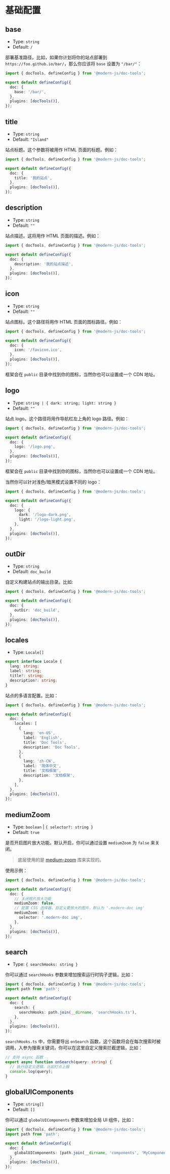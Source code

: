 # 基础配置

## base

- Type: `string`
- Default: `/`

部署基准路径。比如，如果你计划将你的站点部署到 `https://foo.github.io/bar/`，那么你应该将 `base` 设置为 `"/bar/"`：

```ts title="modern.config.ts"
import { docTools, defineConfig } from '@modern-js/doc-tools';

export default defineConfig({
  doc: {
    base: '/bar/',
  },
  plugins: [docTools()],
});
```

## title

- Type: `string`
- Default: `"Island"`

站点标题。这个参数将被用作 HTML 页面的标题。例如：

```ts title="modern.config.ts"
import { docTools, defineConfig } from '@modern-js/doc-tools';

export default defineConfig({
  doc: {
    title: '我的站点',
  },
  plugins: [docTools()],
});
```

## description

- Type: `string`
- Default: `""`

站点描述。这将用作 HTML 页面的描述。例如：

```ts title="modern.config.ts"
import { docTools, defineConfig } from '@modern-js/doc-tools';

export default defineConfig({
  doc: {
    description: '我的站点描述',
  },
  plugins: [docTools()],
});
```

## icon

- Type: `string`
- Default: `""`

站点图标。这个路径将用作 HTML 页面的图标路径。例如：

```ts title="modern.config.ts"
import { docTools, defineConfig } from '@modern-js/doc-tools';

export default defineConfig({
  doc: {
    icon: '/favicon.ico',
  },
  plugins: [docTools()],
});
```

框架会在 `public` 目录中找到你的图标，当然你也可以设置成一个 CDN 地址。

## logo

- Type: `string | { dark: string; light: string }`
- Default: `""`

站点 logo。这个路径将用作导航栏左上角的 logo 路径。例如：

```ts title="modern.config.ts"
import { docTools, defineConfig } from '@modern-js/doc-tools';

export default defineConfig({
  doc: {
    logo: '/logo.png',
  },
  plugins: [docTools()],
});
```

框架会在 `public` 目录中找到你的图标，当然你也可以设置成一个 CDN 地址。

当然你可以针对浅色/暗黑模式设置不同的 logo：

```ts title="modern.config.ts"
import { docTools, defineConfig } from '@modern-js/doc-tools';

export default defineConfig({
  doc: {
    logo: {
      dark: '/logo-dark.png',
      light: '/logo-light.png',
    },
  },
  plugins: [docTools()],
});
```

## outDir

- Type: `string`
- Default: `doc_build`

自定义构建站点的输出目录。比如:

```ts title="modern.config.ts"
import { docTools, defineConfig } from '@modern-js/doc-tools';

export default defineConfig({
  doc: {
    outDir: 'doc_build',
  },
  plugins: [docTools()],
});
```

## locales

- Type: `Locale[]`

```ts
export interface Locale {
  lang: string;
  label: string;
  title?: string;
  description?: string;
}
```

站点的多语言配置。比如：

```ts title="modern.config.ts"
import { docTools, defineConfig } from '@modern-js/doc-tools';

export default defineConfig({
  doc: {
    locales: [
      {
        lang: 'en-US',
        label: 'English',
        title: 'Doc Tools',
        description: 'Doc Tools',
      },
      {
        lang: 'zh-CN',
        label: '简体中文',
        title: '文档框架',
        description: '文档框架',
      },
    ],
  },
  plugins: [docTools()],
});
```

## mediumZoom

- Type: `boolean` | `{ selector?: string }`
- Default: `true`

是否开启图片放大功能。默认开启，你可以通过设置 `mediumZoom` 为 `false` 来关闭。

> 底层使用的是 [medium-zoom](https://github.com/francoischalifour/medium-zoom) 库来实现的。

使用示例：

```ts title="modern.config.ts"
import { docTools, defineConfig } from '@modern-js/doc-tools';

export default defineConfig({
  doc: {
    // 关闭图片放大功能
    mediumZoom: false,
    // 配置 CSS 选择器，自定义要放大的图片，默认为 '.modern-doc img'
    mediumZoom: {
      selector: '.modern-doc img',
    },
  },
  plugins: [docTools()],
});
```

## search

- Type: `{ searchHooks: string }`

你可以通过 `searchHooks` 参数来增加搜索运行时钩子逻辑，比如：

```ts title="modern.config.ts"
import { docTools, defineConfig } from '@modern-js/doc-tools';
import path from 'path';

export default defineConfig({
  doc: {
    search: {
      searchHooks: path.join(__dirname, 'searchHooks.ts'),
    },
  },
  plugins: [docTools()],
});
```

`searchHooks.ts` 中，你需要导出 `onSearch` 函数，这个函数将会在每次搜索时被调用，入参为搜索关键词，你可以在这里自定义搜索拦截逻辑，比如：

```ts title="searchHooks.ts"
// 支持 async 函数
export async function onSearch(query: string) {
  // 执行自定义逻辑，比如打点上报
  console.log(query);
}
```

## globalUIComponents

- Type: `string[]`
- Default: `[]`

你可以通过 `globalUIComponents` 参数来增加全局 UI 组件，比如：

```ts title="modern.config.ts"
import { docTools, defineConfig } from '@modern-js/doc-tools';
import path from 'path';

export default defineConfig({
  doc: {
    globalUIComponents: [path.join(__dirname, 'components', 'MyComponent.tsx')],
  },
  plugins: [docTools()],
});
```


<GlobalUIComponents />
